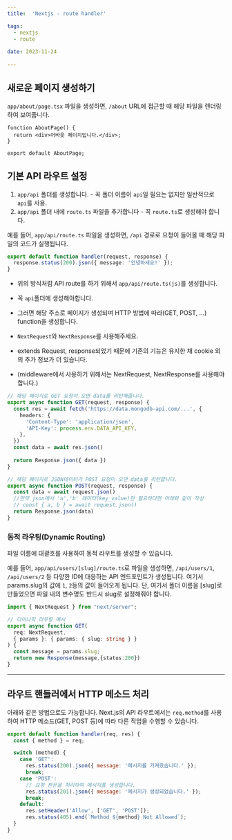 ```yaml
---
title:  'Nextjs - route handler'

tags:
  - nextjs
  - route
  
date: 2023-11-24
 
---
```


## 새로운 페이지 생성하기

`app/about/page.tsx` 파일을 생성하면, `/about` URL에 접근할 때 해당 파일을 렌더링하여 보여줍니다.

```javascript:app/about/page.tsx
function AboutPage() {
  return <div>어바웃 페이지입니다.</div>;
}

export default AboutPage;
```

## 기본 API 라우트 설정

1. `app/api` 폴더를 생성합니다. - 꼭 폴더 이름이 `api`일 필요는 없지만 일반적으로 `api`를 사용.
2. `app/api` 폴더 내에 `route.ts` 파일을 추가합니다 - 꼭 `route.ts`로 생성해야 합니다.

예를 들어, `app/api/route.ts` 파일을 생성하면, `/api` 경로로 요청이 들어올 때 해당 파일의 코드가 실행됩니다.

```javascript:app/api/route.ts
export default function handler(request, response) {
  response.status(200).json({ message: '안녕하세요!' });
}
```

- 위의 방식처럼 API route를 하기 위해서 `app/api/route.ts(js)`를 생성합니다.
- 꼭 `api`폴더에 생성해야합니다.
- 그러면 해당 주소로 페이지가 생성되며 HTTP 방법에 따라(GET, POST, ...) function을 생성합니다.

- `NextRequest`와 `NextResponse`를 사용해주세요. 
- extends Request, response되었기 때문에 기존의 기능은 유지한 채 cookie 외의 추가 정보가 더 있습니다.
- (middleware에서 사용하기 위해서는 NextRequest, NextResponse를 사용해야합니다.)

```javascript:app/api/route.ts
// 해당 페이지로 GET 요청이 오면 data를 리턴해줍니다.
export async function GET(request, response) {
  const res = await fetch('https://data.mongodb-api.com/...', {
    headers: {
      'Content-Type': 'application/json',
      'API-Key': process.env.DATA_API_KEY,
    },
  })
  const data = await res.json()
 
  return Response.json({ data })
}

// 해당 페이지로 JSON데이터가 POST 요청이 오면 data를 리턴합니다.
export async function POST(request, response) {
  const data = await request.json() 
  //만약 json에서 'a','b' 데이터(key_value)만 필요하다면 아래와 같이 작성
  // const { a, b } = await request.json() 
  return Response.json(data)
}
```


### 동적 라우팅(Dynamic Routing)

파일 이름에 대괄호를 사용하여 동적 라우트를 생성할 수 있습니다.

예를 들어, `app/api/users/[slug]/route.ts`로 파일을 생성하면, `/api/users/1`, `/api/users/2` 등 다양한 ID에 대응하는 API 엔드포인트가 생성됩니다.
여기서 params.slug의 값에 `1`, `2`등의 값이 들어오게 됩니다.
단, 여기서 폴더 이름을 [slug]로 만들었으면 파일 내의 변수명도 반드시 slug로 설정해줘야 합니다.

```jsx:app/api/users/[slug]/route.ts
import { NextRequest } from "next/server";

// 다이나믹 라우팅 예시
export async function GET(
  req: NextRequest,
  { params }: { params: { slug: string } }
) {
  const message = params.slug;
  return new Response(message,{status:200})
}
```
---


## 라우트 핸들러에서 HTTP 메소드 처리

아래와 같은 방법으로도 가능합니다.
Next.js의 API 라우트에서는 `req.method`를 사용하여 HTTP 메소드(GET, POST 등)에 따라 다른 작업을 수행할 수 있습니다.

```javascript:app/api/message.js
export default function handler(req, res) {
  const { method } = req;

  switch (method) {
    case 'GET':
      res.status(200).json({ message: '메시지를 가져왔습니다.' });
      break;
    case 'POST':
      // 요청 본문을 처리하여 메시지를 생성합니다.
      res.status(201).json({ message: '메시지가 생성되었습니다.' });
      break;
    default:
      res.setHeader('Allow', ['GET', 'POST']);
      res.status(405).end(`Method ${method} Not Allowed`);
  }
}
```
